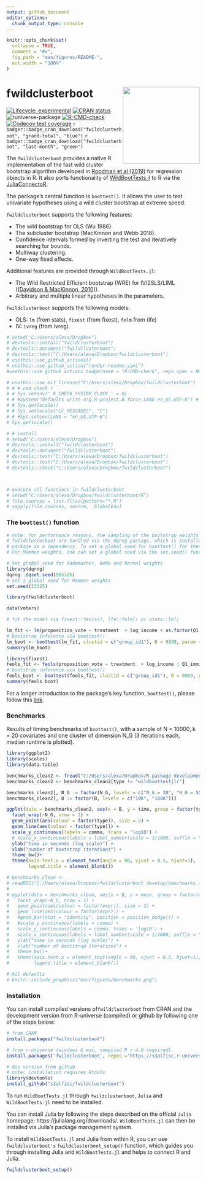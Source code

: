 ```yaml
---
output: github_document
editor_options: 
  chunk_output_type: console
---
```


<!-- README.md is generated from README.Rmd. Please edit that file -->

```r
knitr::opts_chunk$set(
  collapse = TRUE,
  comment = "#>",
  fig.path = "man/figures/README-",
  out.width = "100%"
)
```

# fwildclusterboot <img src="man/figures/logo.png" width="200px" align="right" />


<!-- badges: start -->
<!-- [![packageversion](https://img.shields.io/badge/Package%20version-`r version`-orange.svg?style=flat-square)](commits/master) -->
[![Lifecycle: experimental](https://img.shields.io/badge/lifecycle-experimental-orange.svg)](https://lifecycle.r-lib.org/articles/stages.html)
[![CRAN status](https://www.r-pkg.org/badges/version/fwildclusterboot)](https://CRAN.R-project.org/package=fwildclusterboot)
![runiverse-package](https://s3alfisc.r-universe.dev/badges/fwildclusterboot)
[![R-CMD-check](https://github.com/s3alfisc/fwildclusterboot/workflows/R-CMD-check/badge.svg)](https://github.com/s3alfisc/fwildclusterboot/actions)
[![Codecov test coverage](https://codecov.io/gh/s3alfisc/fwildclusterboot/branch/master/graph/badge.svg)](https://app.codecov.io/gh/s3alfisc/fwildclusterboot?branch=master)
`r badger::badge_cran_download("fwildclusterboot", "grand-total", "blue")`
`r badger::badge_cran_download("fwildclusterboot", "last-month", "green")`
<!-- [![minimal R version](https://img.shields.io/badge/R%3E%3D-4.0.0-6666ff.svg)](https://cran.r-project.org/) -->

<!-- badges: end -->

The `fwildclusterboot` provides a native R implementation of the fast wild cluster bootstrap algorithm developed in [Roodman et al (2019)](https://econpapers.repec.org/paper/qedwpaper/1406.htm) for regression objects in R. It also ports functionality of [WildBootTests.jl](https://github.com/droodman/WildBootTests.jl) to R via the [JuliaConnectoR](https://github.com/stefan-m-lenz/JuliaConnectoR).

The package's central function is `boottest()`. It allows the user to test univariate hypotheses using a wild cluster bootstrap at extreme speed.

`fwildclusterboot` supports the following features:

+ The wild bootstrap for OLS (Wu 1986).
+ The subcluster bootstrap (MacKinnon and Webb 2018).
+ Confidence intervals formed by inverting the test and iteratively searching for bounds.
+ Multiway clustering.
+ One-way fixed effects.

Additional features are provided through `WildBootTests.jl`:

+ The Wild Restricted Efficient bootstrap (WRE) for IV/2SLS/LIML ([(Davidson & MacKinnon, 2010)](https://www.tandfonline.com/doi/abs/10.1198/jbes.2009.07221)).
+ Arbitrary and multiple linear hypotheses in the parameters.

`fwildclusterboot` supports the following models: 

+ OLS: `lm` (from stats), `fixest` (from fixest), `felm` from (lfe)
+ IV: `ivreg` (from ivreg). 

<!-- The following features will be added in the future:  -->

<!-- * support for multivariate hypotheses  -->
<!-- * bootstrap distributions beyond the rademacher distribution -->


```r
# setwd("C:/Users/alexa/Dropbox")
# devtools::install("fwildclusterboot")
# devtools::document("fwildclusterboot")
# devtools::test("C:/Users/alexa/Dropbox/fwildclusterboot")
# usethis::use_github_actions()
# usethis::use_github_action(“render-readme.yaml”)
#usethis::use_github_actions_badge(name = "R-CMD-check", repo_spec = NULL)#

# usethis::use_mit_license("C:/Users/alexa/Dropbox/fwildclusterboot")
# # # cmd check r 
# # Sys.setenv('_R_CHECK_SYSTEM_CLOCK_' = 0)
# # #system("defaults write org.R-project.R force.LANG en_US.UTF-8") # restart R
# # Sys.getlocale()
# # Sys.setlocale("LC_MESSAGES", "C")
# # #Sys.setenv(LANG = "en_US.UTF-8")
# Sys.getlocale()

# # install
# setwd("C:/Users/alexa/Dropbox")
# devtools::install("fwildclusterboot")
# devtools::document("fwildclusterboot")
# devtools::test("C:/Users/alexa/Dropbox/fwildclusterboot")
# devtools::test("C:/Users/alexa/Dropbox/fwildclusterboot")
# devtools::check("C:/Users/alexa/Dropbox/fwildclusterboot")



# execute all functions in fwildclusterboot 
# setwd("C:/Users/alexa/Dropbox/fwildclusterboot/R")
# file.sources = list.files(pattern="*.R")
# sapply(file.sources, source, .GlobalEnv)

```

### The `boottest()` function

```r
# note: for performance reasons, the sampling of the bootstrap weights of types Rademacher, Webb and Normal within
# fwildclusterboot are handled via the dqrng package, which is installed with the
# package as a dependency. To set a global seed for boottest() for these weight types, use dqrng's dqset.seed() function
# For Mammen weights, one can set a global seed via the set.seed() function.

# set global seed for Rademacher, Webb and Normal weights
library(dqrng)
dqrng::dqset.seed(965326)
# set a global seed for Mammen weights
set.seed(23325)

library(fwildclusterboot)

data(voters)

# fit the model via fixest::feols(), lfe::felm() or stats::lm()

lm_fit <- lm(proposition_vote ~ treatment  + log_income + as.factor(Q1_immigration) + as.factor(Q2_defense), data = voters)
# bootstrap inference via boottest()
lm_boot <- boottest(lm_fit, clustid = c("group_id1"), B = 9999, param = "treatment", seed = 1)
summary(lm_boot)

library(fixest)
feols_fit <- feols(proposition_vote ~ treatment  + log_income | Q1_immigration + Q2_defense, data = voters)
# bootstrap inference via boottest()
feols_boot <- boottest(feols_fit, clustid = c("group_id1"), B = 9999, param = "treatment", seed = 1)
summary(feols_boot)

```

For a longer introduction to the package's key function, `boottest()`, please follow this [link](https://s3alfisc.github.io/fwildclusterboot/articles/fwildclusterboot.html).

### Benchmarks

Results of timing benchmarks of `boottest()`, with a 
sample of N = 10000, k = 20 covariates and one cluster of dimension N_G (3 iterations each, median runtime is plotted).
  

```r
library(ggplot2)
library(scales)
library(data.table)

benchmarks_clean2 <- fread("C:/Users/alexa/Dropbox/R package development/wildboottestjlr/benchmarks_df")
benchmarks_clean2 <- benchmarks_clean2[type != "wildboottestjlr"]

benchmarks_clean2[, N_G := factor(N_G, levels = c("N_G = 20", "N_G = 50", "N_G = 100", "N_G = 500", "N_G = 1000"))]
benchmarks_clean2[, B := factor(B, levels = c("10K", "100K"))]

ggplot(data = benchmarks_clean2, aes(x = B, y = time, group = factor(type))) + 
  facet_wrap(~N_G, nrow = 1) + 
  geom_point(aes(colour = factor(type)), size = 2) + 
  geom_line(aes(colour = factor(type))) + 
  scale_y_continuous(labels = comma, trans = 'log10') +
  # scale_x_continuous(labels = label_number(scale = 1/1000, suffix = "K"), breaks = breaks_width(50000))  +
  ylab("time in seconds (log scale)") +
  xlab("number of bootstrap iterations") +
  theme_bw()+
  theme(axis.text.x = element_text(angle = 90, vjust = 0.5, hjust=1),
        legend.title = element_blank())

# benchmarks_clean <- 
# readRDS("C:/Users/alexa/Dropbox/fwildclusterboot develop/benchmarks_clean.rds")
# 
# ggplot(data = benchmarks_clean, aes(x = B, y = mean, group = factor(expr))) +
#   facet_wrap(~N_G, nrow = 1) +
#   geom_point(aes(colour = factor(expr)), size = 2) +
#   geom_line(aes(colour = factor(expr))) +
#   #geom_bar(stat = "identity", position = position_dodge()) +
#   #scale_y_continuous(labels = comma) +
#   scale_y_continuous(labels = comma, trans = 'log10') +
#   scale_x_continuous(labels = label_number(scale = 1/1000, suffix = "K"), breaks = breaks_width(50000))  +
#   ylab("time in seconds (log scale)") +
#   xlab("number of bootstrap iterations") +
#   theme_bw()+
#   theme(axis.text.x = element_text(angle = 90, vjust = 0.5, hjust=1),
#         legend.title = element_blank())

```

<!-- For a small number of clusters, `fwildclusterboot` is in generally faster than implementations of the wild cluster bootstrap in the `sandwich` and `clusterSEs` packages.  -->

```r
# All defaults
# knitr::include_graphics("man/figures/benchmarks.png")
```
<!-- ![Benchmark](man/figures/bench_ggplot.png) -->


### Installation

You can install compiled versions of`fwildclusterboot` from CRAN and the development version from R-universe (compiled) or github by following one of the steps below:

```r
# from CRAN 
install.packages("fwildclusterboot")

# from r-universe (windows & mac, compiled R > 4.0 required)
install.packages('fwildclusterboot', repos ='https://s3alfisc.r-universe.dev')

# dev version from github
# note: installation requires Rtools
library(devtools)
install_github("s3alfisc/fwildclusterboot")
```

To run `WildBootTests.jl` through `fwildclusterboot`, `Julia` and `WildBootTests.jl` need to be installed. 

You can install Julia by following the steps described on the official `Julia` homepage: https://julialang.org/downloads/. 
`WildBootTests.jl` can then be installed via Julia's package management system. 

To install `WildBootTests.jl` and Julia from within R, you can use `fwildclusterboot's` `fwildclusterboot_setup()` function, which guides you through installing Julia and `WildBootTests.jl` and helps to connect R and Julia.  

```r
fwildclusterboot_setup()
```

